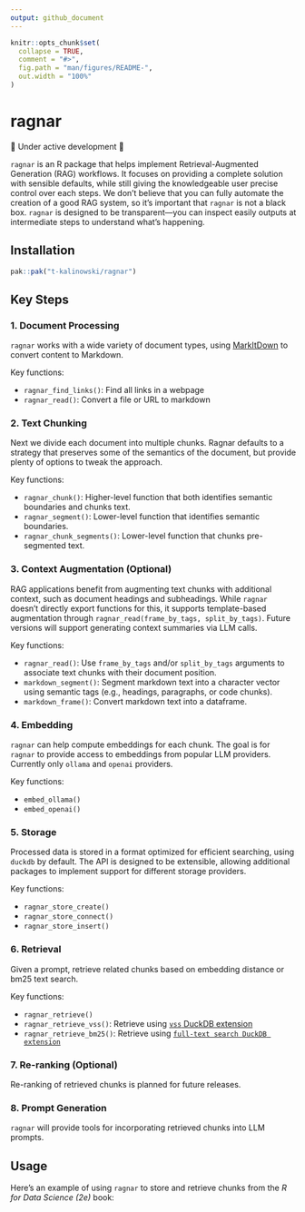 ```yaml
---
output: github_document
---
```


<!-- README.md is generated from README.Rmd. Please edit that file -->

```r
knitr::opts_chunk$set(
  collapse = TRUE,
  comment = "#>",
  fig.path = "man/figures/README-",
  out.width = "100%"
)
```

# ragnar

🚧 Under active development 🚧

<!-- badges: start -->
<!-- badges: end -->

`ragnar` is an R package that helps implement Retrieval-Augmented Generation (RAG) workflows. It focuses on providing a complete solution with sensible defaults, while still giving the knowledgeable user precise control over each steps. We don't believe that you can fully automate the creation of a good RAG system, so it's important that `ragnar` is not a black box. `ragnar` is designed to be transparent—you can inspect easily outputs at intermediate steps to understand what's happening.

## Installation

```r
pak::pak("t-kalinowski/ragnar")
```

## Key Steps

### 1. Document Processing

`ragnar` works with a wide variety of document types, using [MarkItDown](https://github.com/microsoft/markitdown) to convert content to Markdown.

Key functions:

- `ragnar_find_links()`: Find all links in a webpage
- `ragnar_read()`: Convert a file or URL to markdown

### 2. Text Chunking

Next we divide each document into multiple chunks. Ragnar defaults to a strategy that preserves some of the semantics of the document, but provide plenty of options to tweak the approach.

Key functions:

- `ragnar_chunk()`: Higher-level function that both identifies semantic boundaries and chunks text.
- `ragnar_segment()`: Lower-level function that identifies semantic boundaries.
- `ragnar_chunk_segments()`: Lower-level function that chunks pre-segmented text.

### 3. Context Augmentation (Optional)

RAG applications benefit from augmenting text chunks with additional context, such as document headings and subheadings. While `ragnar` doesn't directly export functions for this, it supports template-based augmentation through `ragnar_read(frame_by_tags, split_by_tags)`. Future versions will support generating context summaries via LLM calls.

Key functions:

- `ragnar_read()`: Use `frame_by_tags` and/or `split_by_tags` arguments to associate text chunks with their document position.
- `markdown_segment()`: Segment markdown text into a character vector using semantic tags (e.g., headings, paragraphs, or code chunks).
- `markdown_frame()`: Convert markdown text into a dataframe.

### 4. Embedding

`ragnar` can help compute embeddings for each chunk. The goal is for `ragnar` to provide access to embeddings from popular LLM providers. Currently only `ollama` and `openai` providers.

Key functions:

- `embed_ollama()`
- `embed_openai()`

### 5. Storage

Processed data is stored in a format optimized for efficient searching, using `duckdb` by default. The API is designed to be extensible, allowing additional packages to implement support for different storage providers.

Key functions:

- `ragnar_store_create()`
- `ragnar_store_connect()`
- `ragnar_store_insert()`

### 6. Retrieval

Given a prompt, retrieve related chunks based on embedding distance or bm25 text search.

Key functions:

- `ragnar_retrieve()`
- `ragnar_retrieve_vss()`: Retrieve using [`vss` DuckDB extension](https://duckdb.org/docs/extensions/vss.html)
- `ragnar_retrieve_bm25()`: Retrieve using [`full-text search DuckDB extension`](https://duckdb.org/docs/extensions/full_text_search.html)

### 7. Re-ranking (Optional)

Re-ranking of retrieved chunks is planned for future releases.

### 8. Prompt Generation

`ragnar` will provide tools for incorporating retrieved chunks into LLM prompts.

## Usage

Here's an example of using `ragnar` to store and retrieve chunks from the *R for Data Science (2e)* book:

```r
```
